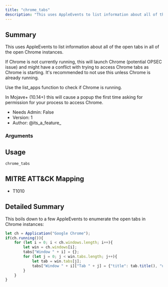 ```yaml
---
title: "chrome_tabs"
description: "This uses AppleEvents to list information about all of the open tabs in all of the open Chrome instances."
---
```


## Summary

This uses AppleEvents to list information about all of the open tabs in all of the open Chrome instances. 

If Chrome is not currently running, this will launch Chrome (potential OPSEC issue) and might have a conflict with trying to access Chrome tabs as Chrome is starting. It's recommended to not use this unless Chrome is already running. 

Use the list_apps function to check if Chrome is running.


<Warning>
In Mojave+ (10.14+) this will cause a popup the first time asking for permission for your process to access Chrome. 
</Warning>

- Needs Admin: False  
- Version: 1  
- Author: @its_a_feature_  

### Arguments

## Usage

```
chrome_tabs
```

## MITRE ATT&CK Mapping

- T1010  
## Detailed Summary

This boils down to a few AppleEvents to enumerate the open tabs in Chrome instances:

```javascript
let ch = Application("Google Chrome");
if(ch.running()){
    for (let i = 0; i < ch.windows.length; i++){
        let win = ch.windows[i];
        tabs["Window " + i] = {};
        for (let j = 0; j < win.tabs.length; j++){
            let tab = win.tabs[j];
            tabs["Window " + i]["Tab " + j] = {"title": tab.title(), "url": tab.url()};
        }
    }
}
```
